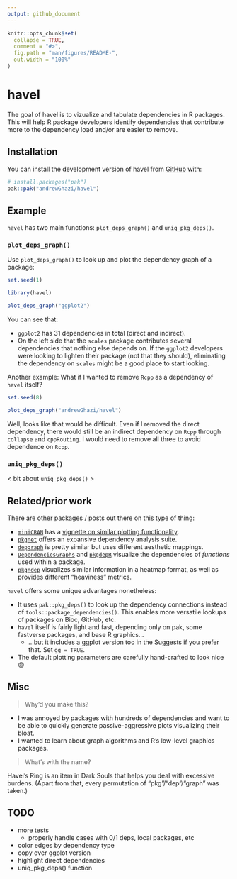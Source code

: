 ```yaml
---
output: github_document
---
```


<!-- README.md is generated from README.Rmd. Please edit that file -->

```r
knitr::opts_chunk$set(
  collapse = TRUE,
  comment = "#>",
  fig.path = "man/figures/README-",
  out.width = "100%"
)
```

# havel

<!-- badges: start -->
<!-- badges: end -->

The goal of havel is to vizualize and tabulate dependencies in R packages. This will help R package developers identify dependencies that contribute more to the dependency load and/or are easier to remove.

## Installation

You can install the development version of havel from [GitHub](https://github.com/) with:

``` r
# install.packages("pak")
pak::pak("andrewGhazi/havel")
```

## Example

`havel` has two main functions: `plot_deps_graph()` and `uniq_pkg_deps()`.

### `plot_deps_graph()`

Use `plot_deps_graph()` to look up and plot the dependency graph of a package:

```r
set.seed(1)
```

```r
library(havel)

plot_deps_graph("ggplot2")
```

You can see that:

* `ggplot2` has 31 dependencies in total (direct and indirect). 
* On the left side that the `scales` package contributes several dependencies that nothing else depends on. If the `ggplot2` developers were looking to lighten their package (not that they should), eliminating the dependency on `scales` might be a good place to start looking. 

Another example: What if I wanted to remove `Rcpp` as a dependency of `havel` itself?

```r
set.seed(8)
```

```r
plot_deps_graph("andrewGhazi/havel")
```

Well, looks like that would be difficult. Even if I removed the direct dependency, there would still be an indirect dependency on `Rcpp` through `collapse` and `cppRouting`. I would need to remove all three to avoid dependence on `Rcpp`.

### `uniq_pkg_deps()`

< bit about `uniq_pkg_deps()` >

## Related/prior work

There are other packages / posts out there on this type of thing:

* [`miniCRAN`](https://github.com/andrie/miniCRAN) has a [vignette on similar plotting functionality](https://cran.r-project.org/web/packages/miniCRAN/vignettes/miniCRAN-dependency-graph.html).
* [`pkgnet`](https://uptake.github.io/pkgnet/index.html) offers an expansive dependency analysis suite.
* [`depgraph`](https://github.com/crsh/depgraph) is pretty similar but uses different aesthetic mappings.
* [`DependenciesGraphs`](https://datastorm-open.github.io/DependenciesGraphs/) and [`pkgdepR`](https://cran.r-project.org/web/packages/pkgdepR/index.html) visualize the dependencies of *functions* used within a package.
* [`pkgndep`](https://cran.r-project.org/web/packages/pkgndep/index.html) visualizes similar information in a heatmap format, as well as provides different "heaviness" metrics.

`havel` offers some unique advantages nonetheless:

* It uses `pak::pkg_deps()` to look up the dependency connections instead of `tools::package_dependencies()`. This enables more versatile lookups of packages on Bioc, GitHub, etc.
* `havel` itself is fairly light and fast, depending only on pak, some fastverse packages, and base R graphics...
  * ...but it includes a ggplot version too in the Suggests if you prefer that. Set `gg = TRUE`.
* The default plotting parameters are carefully hand-crafted to look nice 😊

## Misc

> Why'd you make this?

* I was annoyed by packages with hundreds of dependencies and want to be able to quickly generate passive-aggressive plots visualizing their bloat.
* I wanted to learn about graph algorithms and R's low-level graphics packages.

> What's with the name?

Havel's Ring is an item in Dark Souls that helps you deal with excessive burdens. (Apart from that, every permutation of "pkg"/"dep"/"graph" was taken.)

## TODO

* more tests
  * properly handle cases with 0/1 deps, local packages, etc
* color edges by dependency type
* copy over ggplot version
* highlight direct dependencies
* uniq_pkg_deps() function
